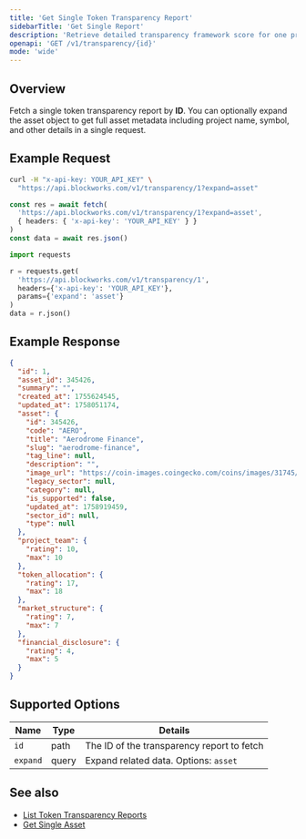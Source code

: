 ```yaml
---
title: 'Get Single Token Transparency Report'
sidebarTitle: 'Get Single Report'
description: 'Retrieve detailed transparency framework score for one project by ID'
openapi: 'GET /v1/transparency/{id}'
mode: 'wide'
---
```


## Overview

Fetch a single token transparency report by **ID**. You can optionally expand the asset object to get full asset metadata including project name, symbol, and other details in a single request.

## Example Request

<CodeGroup>

```bash cURL
curl -H "x-api-key: YOUR_API_KEY" \
  "https://api.blockworks.com/v1/transparency/1?expand=asset"
```

```typescript TypeScript
const res = await fetch(
  'https://api.blockworks.com/v1/transparency/1?expand=asset',
  { headers: { 'x-api-key': 'YOUR_API_KEY' } }
)
const data = await res.json()
```

```python Python
import requests

r = requests.get(
  'https://api.blockworks.com/v1/transparency/1',
  headers={'x-api-key': 'YOUR_API_KEY'},
  params={'expand': 'asset'}
)
data = r.json()
```

</CodeGroup>

## Example Response

```json
{
  "id": 1,
  "asset_id": 345426,
  "summary": "",
  "created_at": 1755624545,
  "updated_at": 1758051174,
  "asset": {
    "id": 345426,
    "code": "AERO",
    "title": "Aerodrome Finance",
    "slug": "aerodrome-finance",
    "tag_line": null,
    "description": "",
    "image_url": "https://coin-images.coingecko.com/coins/images/31745/large/token.png?1696530564",
    "legacy_sector": null,
    "category": null,
    "is_supported": false,
    "updated_at": 1758919459,
    "sector_id": null,
    "type": null
  },
  "project_team": {
    "rating": 10,
    "max": 10
  },
  "token_allocation": {
    "rating": 17,
    "max": 18
  },
  "market_structure": {
    "rating": 7,
    "max": 7
  },
  "financial_disclosure": {
    "rating": 4,
    "max": 5
  }
}
```

## Supported Options

| Name | Type | Details |
| - | - | - |
| `id` | path | The ID of the transparency report to fetch |
| `expand` | query | Expand related data. Options: `asset` |

## See also

- [List Token Transparency Reports](/api-reference/token-transparency/list)
- [Get Single Asset](/api-reference/assets/get-single)
